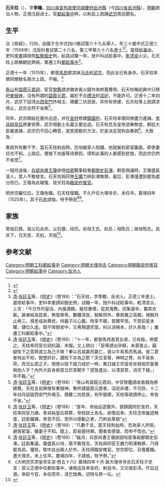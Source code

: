 {{明清人物信息框
| 姓名 = 石天柱
| 原名 =
| 圖片名稱= 
| 圖片大小 =
| 圖片說明 = 
 |最高職務 = 大理寺右寺丞
| 國家 = 大明
| 爵位 =
| 籍貫 = [[四川承宣布政使司|四川承宣布政使司]][[順慶府|順慶府]][[岳池縣|岳池縣]]
| 族裔 = 漢族
| 旗籍 = 
| 字號 = 字季瞻
| 諡號 = 
| 出生日期 = 九月十一日
| 出生地點 = [[四川承宣布政使司|四川承宣布政使司]][[順慶府|順慶府]][[岳池縣|岳池縣]]
| 逝世日期 = [[嘉靖|嘉靖]]三年（1524年）
| 逝世地點 = [[北直隶|北直隶]][[顺天府|顺天府]]
| 墓葬 =
| 配偶 =娶周氏
| 親屬 =
| 出身 = 
*正德三年戊辰科同進士出身
| 經歷 = 
| 著作 =
}}'''石天柱'''（{{bd|1479年||1524年|catIdx=}}），字'''季瞻'''，[[四川承宣布政使司|四川承宣布政使司]][[順慶府|順慶府]][[岳池縣|岳池縣]]（今[[四川省|四川省]][[岳池縣|岳池縣]]），[[明朝|明朝]]政治人物，正德戊辰进士。官[[都給事中|都給事中]]時，以刺血上疏諫[[明武宗|武宗]]南巡聞名。

== 生平 ==
治《易經》，行四，由國子生中式四川鄉試第六十九名舉人，年三十歲中式正德三年（1508年）戊辰科會試第二十八名，第三甲第九十八名進士<ref>{{Cite book|title=《皇明贡举考》卷五|last=（明）[[张朝瑞|张朝瑞]]|first=|publisher=《续修四库全书》史部第828册|year=|isbn=|location=|pages=}}</ref><ref>{{Cite book|title=贡举志五种 上|last=鲁小俊，江俊伟著|first=|publisher=武汉：武汉大学出版社|year=2009|isbn=978-7-307-07043-1|location=|pages=}}</ref>。當授[[給事中|給事中]]，吏科[[李憲|李憲]]請按照[[監察御史|監察御史]]例，給其試職一年，授戶科試給事中。[[乾清宮|乾清宮]]火災，石天柱上疏稱朝廷弊病，累遷工科[[都給事中|都給事中]]<ref>[[清|清]]·[[张廷玉|张廷玉]]等，《[[明史|明史]]》（卷188）：“石天柱，字季瞻，岳池人。正德三年進士。當除給事中，吏科李憲請如御史例，試職一年，授戶科試給事中。乾清宮災，上言：「今日外列皇店，內張酒館。寵信番僧，從其鬼教。招集邊卒，襲其衣裝。甚者結為昆弟，無復尊卑。數離深宮，馳驅郊外。章疏置之高閣，視朝月止再三。視老成為贅疣，待義子以心腹。時享不親，慈闈罕至。不思前星未耀，儲位久虛。既不常御宮中，又弗預選宗室。何以消禍本，計久長哉！」屢遷工科都給事中。”</ref>。

正德十一年（1515年），都督[[馬昂|馬昂]]獻其妹[[马姬_(明武宗)|马氏]]給[[明武宗|武宗]]，而此女已有身孕。石天柱率領同僚聯名兩次上疏，不報。<ref>[[清|清]]·[[张廷玉|张廷玉]]等，《[[明史|明史]]》（卷188）：“十一年，都督馬昂進其女弟，已有娠，帝嬖之。天柱率同官合詞抗論，未報。又上疏曰：「臣等請出孕婦，未蒙進止。竊疑陛下之意將遂立為己子歟？秦以呂易嬴而嬴亡，晉以牛易馬而馬滅。彼二君者特出不知，致墮奸計，謂陛下亦為之耶？天位至尊，神明之冑，尚不易負荷，而況幺麼之子。借使以陛下威力成於一時，異日諸王宗室肯坐視祖宗基業與他人乎？內外大臣肯俯首立於其朝乎？望急遣出，以清宮禁，消天下疑。」卒不報。”</ref>

[[泰山|泰山]]有[[碧霞元君祠|碧霞元君祠]]，宦官[[黎鑑|黎鑑]]請求徵收香火錢作為修葺費用。石天柱稱祀典中只祭祀[[東嶽神|東嶽神]]，沒有所謂的[[碧霞元君|碧霞元君]]，屬於不合[[禮法|禮法]]的[[淫祀|淫祀]]，不能許可。正德十二年四月，武宗下詔清出[[西安門|西安門]]外鳴玉、積慶二坊民居，并所有修建，石天柱等上疏請求停止，武宗全然不省察<ref>[[清|清]]·[[张廷玉|张廷玉]]等，《[[明史|明史]]》（卷188）：“泰山有碧霞元君祠，中官黎鑑請收香錢為修繕費。天柱言祀典惟有東嶽神，無所謂碧霞元君者，淫祀非禮，不可許。十二年四月詔毀西安門外鳴玉、積慶二坊民居，有所營建，天柱等疏請停止。帝皆不省。”</ref>。

同年，武宗開始在塞外巡遊，并在[[宣府|宣府]]修建[[鎮國府|鎮國府]]，石天柱率領同僚盡力進諫。[[孝貞純皇后|孝貞純皇后]]將要安葬，武宗借動土名義又要巡遊。石天柱念及皇帝遊樂無度，朝廷大臣雖進諫，武宗仍不回心轉意，遂思感動的方法，於是決定寫刺血奏疏<ref>[[清|清]]·[[张廷玉|张廷玉]]等，《[[明史|明史]]》（卷188）：“是年，帝始巡遊塞外，營鎮國府於宣府，天柱率同官力諫。孝貞純皇后將葬，帝假啟土為名，欲復巡幸。天柱念帝盤遊無度，廷臣雖諫，帝意不回，思所以感動之者，乃刺血草疏”</ref>。大致為：

{{Cquote|

臣私下認為，生臣之身的，是臣的雙親。而成就臣之身的，是朝廷的恩惠。感謝成身之恩而想報效于陛下，是我的心願。因此刺臣的血，以寫下我的心意，表明我的忠心，還望陛下能夠察諒實情。數年以來，星象變異地震發生，大水饑荒，災難怪相數不勝數，而陛下仍然不省悟，現在災禍發生在太皇太后身上。上天的意旨，是想陛下在居喪之時，悔過自新，以保全社稷大業。如果還不省悟，天意或許已盡了。喪禮是大事，為人之子應當盡孝。陛下對太皇太后不能做到，那麼群臣對陛下必然不能盡忠。不忠，將沒有什麽事情做不出來，突然有變故，人心即瓦解了。那高高的權位，是奸臣窺伺的目標。從前[[太康_(夏朝)|太康]]在洛、汭等地田獵，[[隋煬帝|隋煬帝]]在[[江都|江都]]巡行，都因此遭致亡國，怎能不以此為鑒呢！現在朝廷虧空、城市虧空、倉庫虧空、邊界虧空，天下人都尚知危亡的禍患，只有陛下仍不知而已。國家的治理混亂、安定危險，是行是止均在此了。這是臣痛心為陛下感到可惜，又願冒死為陛下進言的緣由了。<ref>[[清|清]]·[[张廷玉|张廷玉]]等，《[[明史|明史]]》（卷188）：“略曰：「臣竊自念，生臣之身者，臣之親也。成臣之身者，累朝之恩也。感成身之恩欲報之於陛下者，臣之心也。因刺臣血，以寫臣心，明臣愚忠，冀陛下憐察。數年以來，星變地震，大水奇荒，災異不可勝數，而陛下不悟，禍延太皇太后。天之意，欲陛下居衰絰中，悔過自新，以保大業也。尚或不悟，天意或幾乎息矣。喪禮大事，人子所當自盡。陛下於太皇太后未能盡孝，則羣臣於陛下必不能盡忠。不忠，將無所不至，猝有變故，人心瓦解矣。夫大位者，奸之窺也。昔太康田於洛、汭，煬帝行幸江都，皆以致敗，可不鑒哉！方今朝廷空，城市空，倉廩空，邊鄙空，天下皆知危亡之禍，獨陛下不知耳。治亂安危，在此行止。此臣所痛心為陛下惜，復昧死為陛下言也。」”</ref>}}

奏疏共有數千字，當石天柱刺血時，恐怕被家人阻攔，他就躲到密室裏面，即使妻兒也不知。上疏后，便換下衣服等待罪罰。得知此事的人都感到悲愴，而武宗仍然不省悟<ref>[[清|清]]·[[张廷玉|张廷玉]]等，《[[明史|明史]]》（卷188）：“凡數千言。當天柱刺血時，恐為家人所阻，避居密室，雖妻子不知。既上，即易服待罪。聞者皆感愴，而帝不悟也。”</ref>。

一個月過後，[[兵部尚書|兵部尚書]][[王瓊_(成化進士)|王瓊]]欲借[[哈密|哈密]]戰事殺害[[都御史|都御史]][[彭澤_(弘治進士)|彭澤]]。群臣商議時，王瓊盛氣凌人，眾人不敢發言。石天柱與同僚[[王爌|王爌]]力辨彭澤無罪。最后，彭澤僅遭到罷免處分而已。王瓊為此報復，發天柱為[[临安府_(浙江)|臨安府]][[推官|推官]]。

明世宗繼位后，王瓊免職。石天柱復職。不久升任大理寺丞，未任卒。嘉靖四年（1525年），其子[[石忠|石忠]]請恤，特予祭祀<ref>[[清|清]]·[[张廷玉|张廷玉]]等，《[[明史|明史]]》（卷188）：“踰月，兵部尚書王瓊欲因哈密事殺都御史彭澤。廷臣集議，瓊盛氣以待，眾不敢發言。天柱與同官王爌力明澤無罪，乃得罷為民。瓊怒，取中旨出兩人於外，天柱得臨安推官。世宗即位，召復舊職。遷大理丞，未上任卒。嘉靖四年，子請恤，特予祭。”</ref><ref>《大明世宗肃皇帝实录·卷五十六》嘉靖四年十月 故大理寺寺丞石天柱子忠言：其父正德中任都给事中，谏南巡及幸宣府，剌血书，又论救彭泽。忤旨远谪。幸起今官，未任而卒，请乞恤典。诏特与祭一坛。</ref>。

==家族== 
曾祖石賢。祖父石永庆。父石瓊，经历。前母王氏、赵氏；母陈氏；继母陈氏。具庆下，兄天恩、天机、天相<ref>{{Cite book|title=天一阁藏明代科举录选刊 登科录 点校本|last=龚延明主编|first=|publisher=宁波出版社|year=2016|isbn=978-7-5526-2320-8|location=宁波|pages=|quote=《天一閣藏明代科舉錄選刊.登科錄》之《正德三年戊辰科進士登科録》}}</ref>。

==参考文献==
{{reflist}}


{{正德三年戊辰科殿試金榜}}
{{DEFAULTSORT:Shi石}}
[[Category:明朝工科都給事中|Category:明朝工科都給事中]]
[[Category:明朝大理寺丞|Category:明朝大理寺丞]]
[[Category:明朝臨安府推官|Category:明朝臨安府推官]]
[[Category:明朝給事中|Category:明朝給事中]]
[[Category:岳池人|Category:岳池人]]